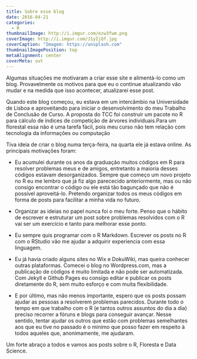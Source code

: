 ---
title: Sobre esse blog
date: 2016-04-21
categories:
  - R
thumbnailImage: http://i.imgur.com/ezw3fwm.png
coverImage: http://i.imgur.com/J1yIjQf.jpg
coverCaption: "Imagem: https://unsplash.com"
thumbnailImagePosition: top
metaAlignment: center
coverMeta: out
---

Algumas situações me motivaram a criar esse site e alimentá-lo como um blog. Provavelmente os motivos para que eu o continue atualizando vão mudar e na medida que isso acontecer, atualizarei esse post.

Quando este blog começou, eu estava em um intercâmbio na Universidade de Lisboa e aproveitando para iniciar o desenvolvimento do meu Trabalho de Conclusão de Curso. A proposta do TCC foi construir um pacote no R para cálculo de índices de competição de árvores individuais.Para um florestal essa não é uma tarefa fácil, pois meu curso não tem relação com tecnologia da informações ou computação

Tiva ideia de criar o blog numa terça-feira, na quarta ele já estava online. As principais motivações foram:

* Eu acumulei durante os anos da graduação muitos códigos em R para resolver problemas meus e de amigos, entretanto a maioria desses códigos estavam desorganizados. Sempre que começo um novo projeto no R eu me lembro que já fiz algo parececido anteriormente, mas ou não consigo encontrar o código ou ele está tão bagunçado que não é possível aproveitá-lo. Pretendo organizar todos os meus códigos em forma de posts para facilitar a minha vida no futuro.

* Organizar as ideias no papel nunca foi o meu forte. Penso que o hábito de escrever e estruturar um post sobre problemas resolvidos com o R vai ser um exercício e tanto para melhorar esse ponto.

* Eu sempre quis programar com o R Markdown. Escrever os posts no R com o RStudio vão me ajudar a adquirir experiencia com essa linguagem.

* Eu já havia criado alguns sites no Wix e DokuWiki, mas queira conhecer outras plataformas. Comecei o blog no Wordpress.com, mas a publicação de códigos é muito limitada e não pode ser automatizada. Com Jekyll e Github Pages eu consigo editar e publicar os posts diretamente do R, sem muito esforço e com muita flexibilidade. 
* E por último, mas não menos importante, espero que os posts possam ajudar as pessoas a resolverem problemas parecidos. Durante todo o tempo em que trabalho com o R (e tantos outros assuntos do dia a dia) preciso recorrer a fóruns e blogs para conseguir avançar. Nesse sentido, tentar ajudar os outros que estão com problemas semelhantes aos que eu tive no passado é o mínimo que posso fazer em respeito à todos aqueles que, anonimamente, me ajudaram.

Um forte abraço a todos e vamos aos posts sobre o R, Floresta e Data Science.
